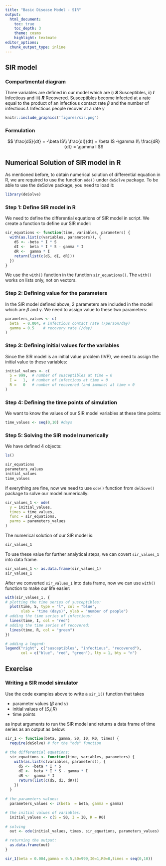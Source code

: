 ```yaml
---
title: "Basic Disease Model - SIR"
output: 
  html_document:
    toc: true
    toc_depth: 3
    theme: cosmo
    highlight: textmate
editor_options: 
  chunk_output_type: inline
---
```


## SIR model
### Compartmental diagram
Three variables are defined in our model which are i) ***S*** Susceptibles, ii) ***I*** Infectious and iii) ***R*** Recovered. Susceptibles become infected at a rate equal to the product of an infectious contact rate $\beta$ and the number of infectious ***I***. Infectious people recover at a rate $\gamma$
```r
knitr::include_graphics('figures/sir.png')
```

### Formulation  
$$
\frac{dS}{dt} = -\beta IS\\
\frac{dI}{dt} = \beta IS -\gamma I\\
\frac{dR}{dt} = \gamma I
$$  

## Numerical Solution of SIR model in R
As mentioned before, to obtain numerical solution of differential equation in R, we are required to use the function ```ode()``` under ```deSolve``` package. To be able to use the deSolve package, you need to load it:
```r
library(deSolve)
```
### Step 1: Define SIR model in R
We need to define the differential equations of SIR model in script. We create a function to define our SIR model:
```r
sir_equations <- function(time, variables, parameters) {
  with(as.list(c(variables, parameters)), {
    dS <- -beta * I * S
    dI <-  beta * I * S - gamma * I
    dR <-  gamma * I
    return(list(c(dS, dI, dR)))
  })
}
```
We use the ```with()``` function in the function ```sir_equations()```. The ```with()``` works on lists only, not on vectors.

### Step 2: Defining value for the parameters 
In the SIR model defined above, 2 parameters are included in the model which are $\beta$ and $\gamma$. We need to assign value to these two parameters:
```r
parameters_values <- c(
  beta  = 0.004, # infectious contact rate (/person/day)
  gamma = 0.5    # recovery rate (/day)
)
```

### Step 3: Defining initial values for the variables
Since the SIR model is an initial value problem (IVP), we need to assign the initial value to these variables:
```r
initial_values <- c(
  S = 999,  # number of susceptibles at time = 0
  I =   1,  # number of infectious at time = 0
  R =   0   # number of recovered (and immune) at time = 0
)
```

### Step 4: Defining the time points of simulation
We want to know the values of our SIR model variables at these time points:
```r
time_values <- seq(0,10) #days
```

### Step 5: Solving the SIR model numerically
We have defined 4 objects:
```r
ls()
```
```r
sir_equations
parameters_values
initial_values
time_values
```
If everything are fine, now we need to use ```ode()``` function from ```delSove()``` package to solve our model numerically:
```r
sir_values_1 <- ode(
  y = initial_values,
  times = time_values,
  func = sir_equations,
  parms = parameters_values 
)
```
The numerical solution of our SIR model is:
```r
sir_values_1
```
To use these value for further analytical steps, we can covert ```sir_values_1``` into data frame.
```r
sir_values_1 <- as.data.frame(sir_values_1)
sir_values_1
```
After we converted ```sir_values_1``` into data frame, now we can use ```with()``` function to make our life easier:
```r
with(sir_values_1, {
# plotting the time series of susceptibles:
  plot(time, S, type = "l", col = "blue",
       xlab = "time (days)", ylab = "number of people")
# adding the time series of infectious:
  lines(time, I, col = "red")
# adding the time series of recovered:
  lines(time, R, col = "green")
})

# adding a legend:
legend("right", c("susceptibles", "infectious", "recovered"),
       col = c("blue", "red", "green"), lty = 1, bty = "n")
```

## Exercise
### Writing a SIR model simulator
Use the code examples above to write a ```sir_1()``` function that takes

* parameter values ($\beta$ and $\gamma$)
* initial values of (*S*,*I*,*R*)
* time points  

as input arguments to run the SIR model and returns a data frame of time series as an output as below:
```r
sir_1 <- function(beta, gamma, S0, I0, R0, times) {
  require(deSolve) # for the "ode" function
  
# the differential equations:
  sir_equations <- function(time, variables, parameters) {
    with(as.list(c(variables, parameters)), {
      dS <- -beta * I * S
      dI <-  beta * I * S - gamma * I
      dR <-  gamma * I
      return(list(c(dS, dI, dR)))
    })
  }
  
# the parameters values:
  parameters_values <- c(beta  = beta, gamma = gamma)

# the initial values of variables:
  initial_values <- c(S = S0, I = I0, R = R0)
  
# solving
  out <- ode(initial_values, times, sir_equations, parameters_values)

# returning the output:
  as.data.frame(out)
}
```
```r
sir_1(beta = 0.004,gamma = 0.5,S0=999,I0=1,R0=0,times = seq(0,10))
```